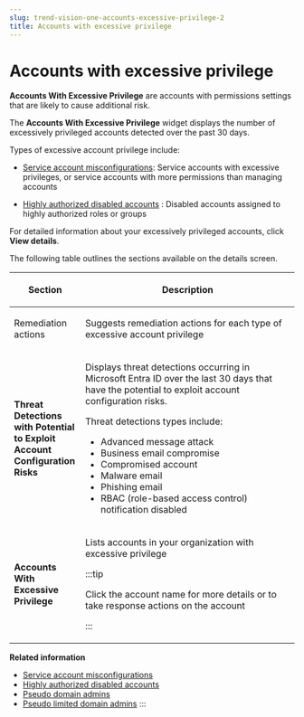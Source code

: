```yaml
---
slug: trend-vision-one-accounts-excessive-privilege-2
title: Accounts with excessive privilege
---
```

# Accounts with excessive privilege

**Accounts With Excessive Privilege** are accounts with permissions settings that are likely to cause additional risk.

The **Accounts With Excessive Privilege** widget displays the number of excessively privileged accounts detected over the past 30 days.

Types of excessive account privilege include:

- [Service account misconfigurations](service-account-misconfiguration.mdx): Service accounts with excessive privileges, or service accounts with more permissions than managing accounts

- [Highly authorized disabled accounts](highly-authorized-disabled-accounts.mdx) : Disabled accounts assigned to highly authorized roles or groups

For detailed information about your excessively privileged accounts, click **View details**.

The following table outlines the sections available on the details screen.

<table>
<colgroup>
<col style="width: 25%" />
<col style="width: 75%" />
</colgroup>
<thead>
<tr>
<th><p>Section</p></th>
<th><p>Description</p></th>
</tr>
</thead>
<tbody>
<tr>
<td><p>Remediation actions</p></td>
<td><p>Suggests remediation actions for each type of excessive account privilege</p></td>
</tr>
<tr>
<td><p><strong>Threat Detections with Potential to Exploit Account Configuration Risks</strong></p></td>
<td><p>Displays threat detections occurring in Microsoft Entra ID over the last 30 days that have the potential to exploit account configuration risks.</p>
<p>Threat detections types include:</p>
<ul>
<li>Advanced message attack</li>
<li>Business email compromise</li>
<li>Compromised account</li>
<li>Malware email</li>
<li>Phishing email</li>
<li>RBAC (role-based access control) notification disabled</li>
</ul></td>
</tr>
<tr>
<td><p><strong>Accounts With Excessive Privilege</strong></p></td>
<td><p>Lists accounts in your organization with excessive privilege</p>


:::tip

<p>Click the account name for more details or to take response actions on the account</p>


:::

</td>
</tr>
</tbody>
</table>

**Related information**

- [Service account misconfigurations](service-account-misconfiguration-2.md "Learn about service account misconfigurations and how to mitigate the risk the accounts pose.")
- [Highly authorized disabled accounts](highly-authorized-disabled-accounts-2.md "Learn about highly authorized disabled accounts and how to mitigate the risk the accounts pose.")
- [Pseudo domain admins](pseudo-domain-admins.md "Learn about pseudo domain admins and how to mitigate this type of identity-related risk.")
- [Pseudo limited domain admins](pseudo-limited-domain-admins.md "Learn about pseudo limited domain admins and how to mitigate this type of identity-related risk.")
:::
